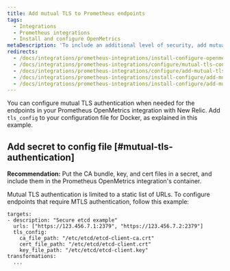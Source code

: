 ```yaml
---
title: Add mutual TLS to Prometheus endpoints
tags:
  - Integrations
  - Prometheus integrations
  - Install and configure OpenMetrics
metaDescription: 'To include an additional level of security, add mutual TLS to your Docker or Kubernetes config file for the Prometheus OpenMetrics integration with New Relic.'
redirects:
  - /docs/integrations/prometheus-integrations/install-configure-openmetrics/add-mutual-tls-prometheus-endpoints
  - /docs/integrations/prometheus-integrations/configure/mutual-tls-configuration
  - /docs/integrations/prometheus-integrations/configure/add-mutual-tls-authentication-endpoints
  - /docs/integrations/prometheus-integrations/install-configure/add-mutual-tls-authentication-endpoints
  - /docs/integrations/prometheus-integrations/install-configure/add-mutual-tls-prometheus-endpoints
---
```


You can configure mutual TLS authentication when needed for the endpoints in your Prometheus OpenMetrics integration with New Relic. Add `tls_config` to your configuration file for Docker, as explained in this example.

## Add secret to config file [#mutual-tls-authentication]

**Recommendation:** Put the CA bundle, key, and cert files in a secret, and include them in the Prometheus OpenMetrics integration's container.

Mutual TLS authentication is limited to a static list of URLs. To configure endpoints that require MTLS authentication, follow this example:

```
targets:
- description: "Secure etcd example"
  urls: ["https://123.456.7.1:2379", "https://123.456.7.2:2379"]
  tls_config:
    ca_file_path: "/etc/etcd/etcd-client-ca.crt"
    cert_file_path: "/etc/etcd/etcd-client.crt"
    key_file_path: "/etc/etcd/etcd-client.key"
transformations:
  ...
```
